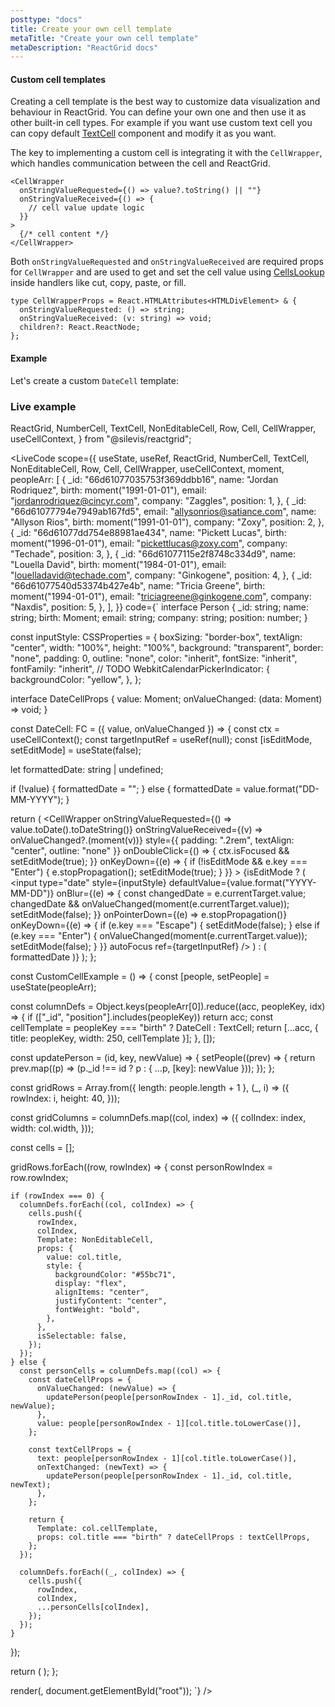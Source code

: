 ```yaml
---
posttype: "docs"
title: Create your own cell template
metaTitle: "Create your own cell template"
metaDescription: "ReactGrid docs"
---
```


#### Custom cell templates

Creating a cell template is the best way to customize data visualization and behaviour in ReactGrid.
You can define your own one and then use it as other built-in cell types. For example if you want use custom text cell you can copy default [TextCell](/docs/5.0/3-cell-templates/1-text-cell) component and modify it as you want.

The key to implementing a custom cell is integrating it with the `CellWrapper`, which handles communication between the cell and ReactGrid.

```tsx
<CellWrapper 
  onStringValueRequested={() => value?.toString() || ""} 
  onStringValueReceived={() => {
    // cell value update logic
  }} 
>
  {/* cell content */}
</CellWrapper>
```

Both `onStringValueRequested` and `onStringValueReceived` are required props for `CellWrapper` and are used to get and set the cell value using [CellsLookup](/docs/5.0/6-api/1-types/4-cells-lookup) inside handlers like cut, copy, paste, or fill.

```tsx
type CellWrapperProps = React.HTMLAttributes<HTMLDivElement> & {
  onStringValueRequested: () => string;
  onStringValueReceived: (v: string) => void;
  children?: React.ReactNode;
};
```

#### Example
Let's create a custom `DateCell` template:


### Live example

  ReactGrid,
  NumberCell,
  TextCell,
  NonEditableCell,
  Row,
  Cell,
  CellWrapper,
  useCellContext,
} from "@silevis/reactgrid";

<LiveCode
  scope={{
    useState,
    useRef,
    ReactGrid,
    NumberCell,
    TextCell,
    NonEditableCell,
    Row,
    Cell,
    CellWrapper, 
    useCellContext,
    moment,
    peopleArr: [
      {
        _id: "66d61077035753f369ddbb16",
        name: "Jordan Rodriquez",
        birth: moment("1991-01-01"),
        email: "jordanrodriquez@cincyr.com",
        company: "Zaggles",
        position: 1,
      },
      {
        _id: "66d61077794e7949ab167fd5",
        email: "allysonrios@satiance.com",
        name: "Allyson Rios",
        birth: moment("1991-01-01"),
        company: "Zoxy",
        position: 2,
      },
      {
        _id: "66d61077dd754e88981ae434",
        name: "Pickett Lucas",
        birth: moment("1996-01-01"),
        email: "pickettlucas@zoxy.com",
        company: "Techade",
        position: 3,
      },
      {
        _id: "66d61077115e2f8748c334d9",
        name: "Louella David",
        birth: moment("1984-01-01"),
        email: "louelladavid@techade.com",
        company: "Ginkogene",
        position: 4,
      },
      {
        _id: "66d61077540d53374b427e4b",
        name: "Tricia Greene",
        birth: moment("1994-01-01"),
        email: "triciagreene@ginkogene.com",
        company: "Naxdis",
        position: 5,
      },
    ],
  }}
  code={`
interface Person {
  _id: string;
  name: string;
  birth: Moment;
  email: string;
  company: string;
  position: number;
}

const inputStyle: CSSProperties = {
  boxSizing: "border-box",
  textAlign: "center",
  width: "100%",
  height: "100%",
  background: "transparent",
  border: "none",
  padding: 0,
  outline: "none",
  color: "inherit",
  fontSize: "inherit",
  fontFamily: "inherit",
  // TODO
  WebkitCalendarPickerIndicator: {
   backgroundColor: "yellow",
  },
};

interface DateCellProps {
  value: Moment;
  onValueChanged: (data: Moment) => void;
}

const DateCell: FC<DateCellProps> = ({ value, onValueChanged }) => {
  const ctx = useCellContext();
  const targetInputRef = useRef<HTMLInputElement>(null);
  const [isEditMode, setEditMode] = useState(false);

  let formattedDate: string | undefined;

  if (!value) {
    formattedDate = "";
  } else {
    formattedDate = value.format("DD-MM-YYYY");
  }

  return (
    <CellWrapper
      onStringValueRequested={() => value.toDate().toDateString()}
      onStringValueReceived={(v) => onValueChanged?.(moment(v))}
      style={{ padding: ".2rem", textAlign: "center", outline: "none" }}
      onDoubleClick={() => {
        ctx.isFocused && setEditMode(true);
      }}
      onKeyDown={(e) => {
        if (!isEditMode && e.key === "Enter") {
          e.stopPropagation();
          setEditMode(true);
        }
      }}
    >
      {isEditMode ? (
        <input
          type="date"
          style={inputStyle}
          defaultValue={value.format("YYYY-MM-DD")}
          onBlur={(e) => {
            const changedDate = e.currentTarget.value;
            changedDate && onValueChanged(moment(e.currentTarget.value));
            setEditMode(false);
          }}
          onPointerDown={(e) => e.stopPropagation()}
          onKeyDown={(e) => {
            if (e.key === "Escape") {
              setEditMode(false);
            } else if (e.key === "Enter") {
              onValueChanged(moment(e.currentTarget.value));
              setEditMode(false);
            }
          }}
          autoFocus
          ref={targetInputRef}
        />
      ) : (
        formattedDate
      )}
    </CellWrapper>
  );
};

const CustomCellExample = () => {
  const [people, setPeople] = useState<Person>(peopleArr);

  const columnDefs = Object.keys(peopleArr[0]).reduce((acc, peopleKey, idx) => {
    if (["_id", "position"].includes(peopleKey)) return acc;
    const cellTemplate = peopleKey === "birth" ? DateCell : TextCell;
    return [...acc, { title: peopleKey, width: 250, cellTemplate }];
  }, []);

  const updatePerson = (id, key, newValue) => {
    setPeople((prev) => {
      return prev.map((p) => (p._id !== id ? p : { ...p, [key]: newValue }));
    });
  };

  const gridRows = Array.from({ length: people.length + 1 }, (_, i) => ({
    rowIndex: i,
    height: 40,
  }));

  const gridColumns = columnDefs.map((col, index) => ({
    colIndex: index,
    width: col.width,
  }));

  const cells = [];

  gridRows.forEach((row, rowIndex) => {
    const personRowIndex = row.rowIndex;

    if (rowIndex === 0) {
      columnDefs.forEach((col, colIndex) => {
        cells.push({
          rowIndex,
          colIndex,
          Template: NonEditableCell,
          props: {
            value: col.title,
            style: {
              backgroundColor: "#55bc71",
              display: "flex",
              alignItems: "center",
              justifyContent: "center",
              fontWeight: "bold",
            },
          },
          isSelectable: false,
        });
      });
    } else {
      const personCells = columnDefs.map((col) => {
        const dateCellProps = {
          onValueChanged: (newValue) => {
            updatePerson(people[personRowIndex - 1]._id, col.title, newValue);
          },
          value: people[personRowIndex - 1][col.title.toLowerCase()],
        };

        const textCellProps = {
          text: people[personRowIndex - 1][col.title.toLowerCase()],
          onTextChanged: (newText) => {
            updatePerson(people[personRowIndex - 1]._id, col.title, newText);
          },
        };

        return {
          Template: col.cellTemplate,
          props: col.title === "birth" ? dateCellProps : textCellProps,
        };
      });

      columnDefs.forEach((_, colIndex) => {
        cells.push({
          rowIndex,
          colIndex,
          ...personCells[colIndex],
        });
      });
    }
  });

  return (
    <ReactGrid
      rows={gridRows}
      columns={gridColumns}
      cells={cells}
    />
  );
};

render(<CustomCellExample />, document.getElementById("root"));
`}
/>
